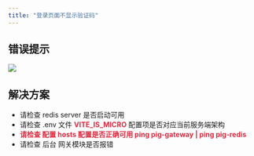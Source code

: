 ```yaml
---
title: "登录页面不显示验证码"
---
```


## 错误提示


![](/images/1615343513561-5ae8f980-fbd2-4b9e-976e-4e0eca8bf758.jpeg)



## 解决方案
+ 请检查 redis server 是否启动可用
+ 请检查 .env 文件 **<font style="color:#DF2A3F;">VITE_IS_MICRO</font>** 配置项是否对应当前服务端架构
+ **<font style="color:#DF2A3F;">请检查 配置 hosts 配置是否正确可用   ping pig-gateway  | ping pig-redis</font>**
+ 请检查 后台 网关模块是否报错

